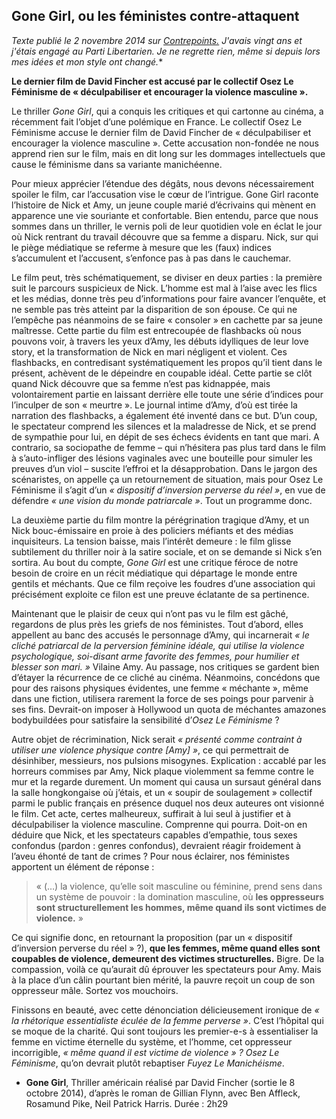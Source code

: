 ## Gone Girl, ou les féministes contre-attaquent

*Texte publié le 2 novembre 2014 sur [Contrepoints.](https://www.contrepoints.org/) J'avais vingt ans et j'étais engagé au Parti Libertarien. Je ne regrette rien, même si depuis lors mes idées et mon style ont changé.**

**Le dernier film de David Fincher est accusé par le collectif Osez Le Féminisme de « déculpabiliser et encourager la violence masculine ».**

Le thriller *Gone Girl*, qui a conquis les critiques et qui cartonne au cinéma, a récemment fait l’objet d’une polémique en France. Le collectif Osez Le Féminisme accuse le dernier film de David Fincher de « déculpabiliser et encourager la violence masculine ». Cette accusation non-fondée ne nous apprend rien sur le film, mais en dit long sur les dommages intellectuels que cause le féminisme dans sa variante manichéenne.

Pour mieux apprécier l’étendue des dégâts, nous devons nécessairement spoiler le film, car l’accusation vise le cœur de l’intrigue. Gone Girl raconte l’histoire de Nick et Amy, un jeune couple marié d’écrivains qui mènent en apparence une vie souriante et confortable. Bien entendu, parce que nous sommes dans un thriller, le vernis poli de leur quotidien vole en éclat le jour où Nick rentrant du travail découvre que sa femme a disparu. Nick, sur qui le piège médiatique se referme à mesure que les (faux) indices s’accumulent et l’accusent, s’enfonce pas à pas dans le cauchemar.

Le film peut, très schématiquement, se diviser en deux parties : la première suit le parcours suspicieux de Nick. L’homme est mal à l’aise avec les flics et les médias, donne très peu d’informations pour faire avancer l’enquête, et ne semble pas très atteint par la disparition de son épouse. Ce qui ne l’empêche pas néanmoins de se faire « consoler » en cachette par sa jeune maîtresse. Cette partie du film est entrecoupée de flashbacks où nous pouvons voir, à travers les yeux d’Amy, les débuts idylliques de leur love story, et la transformation de Nick en mari négligent et violent. Ces flashbacks, en contredisant systématiquement les propos qu’il tient dans le présent, achèvent de le dépeindre en coupable idéal. Cette partie se clôt quand Nick découvre que sa femme n’est pas kidnappée, mais volontairement partie en laissant derrière elle toute une série d’indices pour l’inculper de son « meurtre ». Le journal intime d’Amy, d’où est tirée la narration des flashbacks, a également été inventé dans ce but. D’un coup, le spectateur comprend les silences et la maladresse de Nick, et se prend de sympathie pour lui, en dépit de ses échecs évidents en tant que mari. A contrario, sa sociopathe de femme – qui n’hésitera pas plus tard dans le film à s’auto-infliger des lésions vaginales avec une bouteille pour simuler les preuves d’un viol – suscite l’effroi et la désapprobation. Dans le jargon des scénaristes, on appelle ça un retournement de situation, mais pour Osez Le Féminisme il s’agit d’un *« dispositif d’inversion perverse du réel »*, en vue de défendre *« une vision du monde patriarcale »*. Tout un programme donc.

La deuxième partie du film montre la pérégrination tragique d’Amy, et un Nick bouc-émissaire en proie à des policiers méfiants et des médias inquisiteurs. La tension baisse, mais l’intérêt demeure : le film glisse subtilement du thriller noir à la satire sociale, et on se demande si Nick s’en sortira. Au bout du compte, *Gone Girl* est une critique féroce de notre besoin de croire en un récit médiatique qui départage le monde entre gentils et méchants. Que ce film reçoive les foudres d’une association qui précisément exploite ce filon est une preuve éclatante de sa pertinence.

Maintenant que le plaisir de ceux qui n’ont pas vu le film est gâché, regardons de plus près les griefs de nos féministes. Tout d’abord, elles appellent au banc des accusés le personnage d’Amy, qui incarnerait *« le cliché patriarcal de la perversion féminine idéale, qui utilise la violence psychologique, soi-disant arme favorite des femmes, pour humilier et blesser son mari. »* Vilaine Amy. Au passage, nos critiques se gardent bien d’étayer la récurrence de ce cliché au cinéma. Néanmoins, concédons que pour des raisons physiques évidentes, une femme « méchante », même dans une fiction, utilisera rarement la force de ses poings pour parvenir à ses fins. Devrait-on imposer à Hollywood un quota de méchantes amazones bodybuildées pour satisfaire la sensibilité d’*Osez Le Féminisme* ?

Autre objet de récrimination, Nick serait *« présenté comme contraint à utiliser une violence physique contre [Amy] »*, ce qui permettrait de désinhiber, messieurs, nos pulsions misogynes. Explication : accablé par les horreurs commises par Amy, Nick plaque violemment sa femme contre le mur et la regarde durement. Un moment qui causa un sursaut général dans la salle hongkongaise où j’étais, et un « soupir de soulagement » collectif parmi le public français en présence duquel nos deux auteures ont visionné le film. Cet acte, certes malheureux, suffirait à lui seul à justifier et à déculpabiliser la violence masculine. Comprenne qui pourra. Doit-on en déduire que Nick, et les spectateurs capables d’empathie, tous sexes confondus (pardon : genres confondus), devraient réagir froidement à l’aveu éhonté de tant de crimes ? Pour nous éclairer, nos féministes apportent un élément de réponse :

> « (…) la violence, qu’elle soit masculine ou féminine, prend sens dans un système de pouvoir : la domination masculine, où **les oppresseurs sont structurellement les hommes, même quand ils sont victimes de violence.** »

Ce qui signifie donc, en retournant la proposition (par un « dispositif d’inversion perverse du réel » ?), **que les femmes, même quand elles sont coupables de violence, demeurent des victimes structurelles.** Bigre. De la compassion, voilà ce qu’aurait dû éprouver les spectateurs pour Amy. Mais à la place d’un câlin pourtant bien mérité, la pauvre reçoit un coup de son oppresseur mâle. Sortez vos mouchoirs.

Finissons en beauté, avec cette dénonciation délicieusement ironique de *« la rhétorique essentialiste éculée de la femme perverse »*. C’est l’hôpital qui se moque de la charité. Qui sont toujours les premier-e-s à essentialiser la femme en victime éternelle du système, et l’homme, cet oppresseur incorrigible, *« même quand il est victime de violence » ?* *Osez Le Féminisme*, qu’on devrait plutôt rebaptiser *Fuyez Le Manichéisme*.

* **Gone Girl**, Thriller américain réalisé par David Fincher (sortie le 8 octobre 2014), d’après le roman de Gillian Flynn, avec Ben Affleck, Rosamund Pike, Neil Patrick Harris. Durée : 2h29
